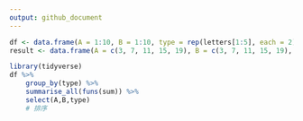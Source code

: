```yaml
---
output: github_document
---
```


```r
df <- data.frame(A = 1:10, B = 1:10, type = rep(letters[1:5], each = 2)); df
result <- data.frame(A = c(3, 7, 11, 15, 19), B = c(3, 7, 11, 15, 19), type = letters[1:5]); result
```

```r
library(tidyverse)
df %>% 
    group_by(type) %>% 
    summarise_all(funs(sum)) %>% 
    select(A,B,type)
    # 排序
```

